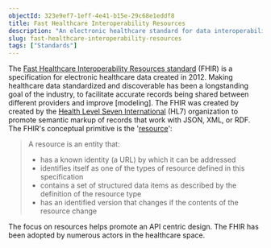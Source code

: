 ```yaml
---
objectId: 323e9ef7-1eff-4e41-b15e-29c68e1eddf8
title: Fast Healthcare Interoperability Resources
description: "An electronic healthcare standard for data interoperability."
slug: fast-healthcare-interoperability-resources
tags: ["Standards"]
---
```


The <a href="http://hl7.org/fhir/" target="_blank">Fast Healthcare Interoperability Resources standard</a> (FHIR) is a specification for electronic healthcare data created in 2012. Making healthcare data standardized and discoverable has been a longstanding goal of the industry, to facilitate accurate records being shared between different providers and improve [modeling]. The FHIR was created by created by the <a href="https://en.wikipedia.org/wiki/Health_Level_Seven_International" target="_blank">Health Level Seven International</a> (HL7) organization to promote semantic markup of records that work with JSON, XML, or RDF. The FHIR's conceptual primitive is the '<a href="https://www.hl7.org/fhir/resource.html" target="_blank">resource</a>':

> A resource is an entity that:
>
> - has a known identity (a URL) by which it can be addressed
> - identifies itself as one of the types of resource defined in this specification
> - contains a set of structured data items as described by the definition of the resource type
> - has an identified version that changes if the contents of the resource change

The focus on resources helps promote an API centric design. The FHIR has been adopted by numerous actors in the healthcare space.
